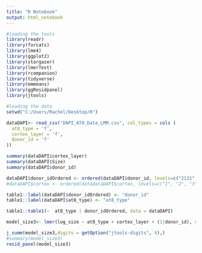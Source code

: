 ---
title: "R Notebook"
output: html_notebook
---

```{r}
#loading the tools
library(readr)
library(forcats)
library(lme4)
library(ggplot2)
library(stargazer)
library(lmerTest)
library(rcompanion)
library(tidyverse)
library(emmeans)
library(ggResidpanel)
library(jtools)
```

```{r}
#loading the data
setwd("C:/Users/Rachel/Desktop/R")

dataDAPI<- read_csv("DAPI_AT8_Data_LMM.csv", col_types = cols (
  at8_type = 'f',
  cortex_layer = 'f',
  donor_id = 'f'
))

summary(dataDAPI$cortex_layer)
summary(dataDAPI$Size)
summary(dataDAPI$donor_id)

dataDAPI$donor_idOrdered <- ordered(dataDAPI$donor_id, levels=c("2131", "2302", "2399"))
#dataDAPI$cortex <- ordered(datadataDAPI$cortex, levels=c("1", "2", "3", "4", "5", "6"))

table1::label(dataDAPI$donor_idOrdered) <- "donor_id"
table1::label(dataDAPI$at8_type) <- "at8_type"

table1::table1(~  at8_type | donor_idOrdered, data = dataDAPI)

```

```{r}
model_size3<- lmer(log_size ~ at8_type + cortex_layer + (1|donor_id), data = dataDAPI)

j_summ(model_size3,digits = getOption("jtools-digits", 4),)
#summary(model_size3)
resid_panel(model_size3)

```




